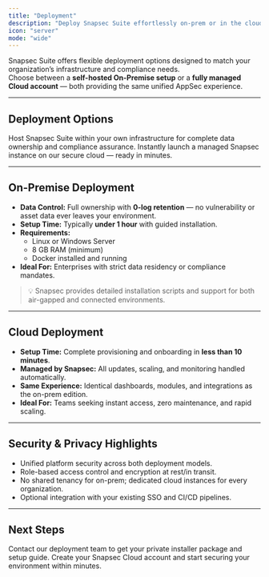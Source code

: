 ```yaml
---
title: "Deployment"
description: "Deploy Snapsec Suite effortlessly on-prem or in the cloud with full data control and quick setup."
icon: "server"
mode: "wide"
---
```




Snapsec Suite offers flexible deployment options designed to match your organization’s infrastructure and compliance needs.  
Choose between a **self-hosted On-Premise setup** or a **fully managed Cloud account** — both providing the same unified AppSec experience.

---

## Deployment Options

<Columns cols={2}>

<Card title="On-Premise Deployment" icon="building" href="/deployment/onprem">
  Host Snapsec Suite within your own infrastructure for complete data ownership and compliance assurance.
</Card>

<Card title="Cloud Account" icon="cloud" href="/deployment/cloud">
  Instantly launch a managed Snapsec instance on our secure cloud — ready in minutes.
</Card>

</Columns>

---

## On-Premise Deployment

- **Data Control:** Full ownership with **0-log retention** — no vulnerability or asset data ever leaves your environment.  
- **Setup Time:** Typically **under 1 hour** with guided installation.  
- **Requirements:**
  - Linux or Windows Server  
  - 8 GB RAM (minimum)  
  - Docker installed and running  
- **Ideal For:** Enterprises with strict data residency or compliance mandates.

> 💡 Snapsec provides detailed installation scripts and support for both air-gapped and connected environments.

---

## Cloud Deployment

- **Setup Time:** Complete provisioning and onboarding in **less than 10 minutes**.  
- **Managed by Snapsec:** All updates, scaling, and monitoring handled automatically.  
- **Same Experience:** Identical dashboards, modules, and integrations as the on-prem edition.  
- **Ideal For:** Teams seeking instant access, zero maintenance, and rapid scaling.

---

## Security & Privacy Highlights

- Unified platform security across both deployment models.  
- Role-based access control and encryption at rest/in transit.  
- No shared tenancy for on-prem; dedicated cloud instances for every organization.  
- Optional integration with your existing SSO and CI/CD pipelines.

---

## Next Steps

<Card title="Request On-Prem Access" icon="arrow-right" href="https://suite.snapsec.co/onprem-request">
  Contact our deployment team to get your private installer package and setup guide.
</Card>

<Card title="Start Cloud Trial" icon="rocket" href="https://suite.snapsec.co/signup">
  Create your Snapsec Cloud account and start securing your environment within minutes.
</Card>
